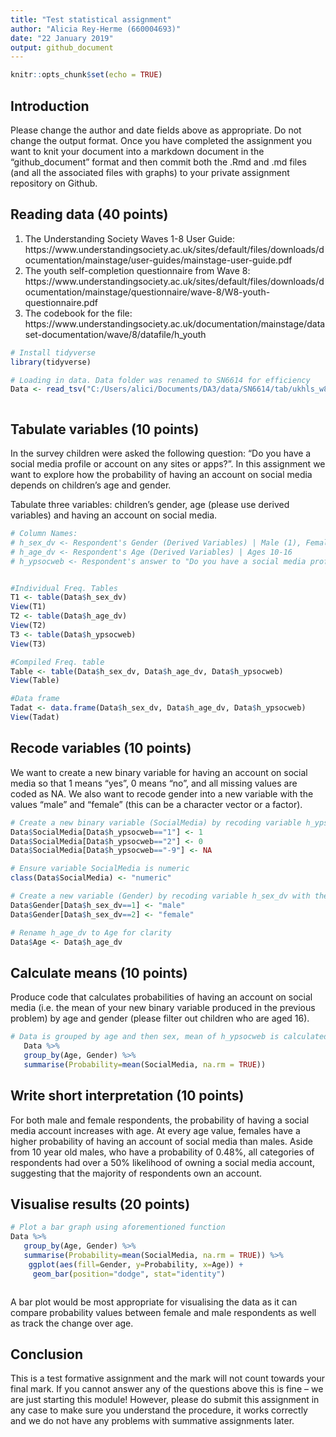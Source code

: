 ```yaml
---
title: "Test statistical assignment"
author: "Alicia Rey-Herme (660004693)"
date: "22 January 2019"
output: github_document
---
```


```r
knitr::opts_chunk$set(echo = TRUE)
```

## Introduction

Please change the author and date fields above as appropriate. Do not change the output format. Once you have completed the assignment you want to knit your document into a markdown document in the "github_document" format and then commit both the .Rmd and .md files (and all the associated files with graphs) to your private assignment repository on Github.


## Reading data (40 points)

1) The Understanding Society Waves 1-8 User Guide: https://www.understandingsociety.ac.uk/sites/default/files/downloads/documentation/mainstage/user-guides/mainstage-user-guide.pdf
2) The youth self-completion questionnaire from Wave 8: https://www.understandingsociety.ac.uk/sites/default/files/downloads/documentation/mainstage/questionnaire/wave-8/W8-youth-questionnaire.pdf
3) The codebook for the file: https://www.understandingsociety.ac.uk/documentation/mainstage/dataset-documentation/wave/8/datafile/h_youth

```r

# Install tidyverse
library(tidyverse)

# Loading in data. Data folder was renamed to SN6614 for efficiency
Data <- read_tsv("C:/Users/alici/Documents/DA3/data/SN6614/tab/ukhls_w8/h_youth.tab")



```


## Tabulate variables (10 points)

In the survey children were asked the following question: "Do you have a social media profile or account on any sites or apps?". In this assignment we want to explore how the probability of having an account on social media depends on children's age and gender.

Tabulate three variables: children's gender, age (please use derived variables) and having an account on social media.

```r
# Column Names:
# h_sex_dv <- Respondent's Gender (Derived Variables) | Male (1), Female (2), NA (-9)
# h_age_dv <- Respondent's Age (Derived Variables) | Ages 10-16
# h_ypsocweb <- Respondent's answer to "Do you have a social media profile or account on any sites or apps? | Yes (1), No (2), NA (-9)


#Individual Freq. Tables
T1 <- table(Data$h_sex_dv)
View(T1)
T2 <- table(Data$h_age_dv)
View(T2)
T3 <- table(Data$h_ypsocweb)
View(T3)

#Compiled Freq. table
Table <- table(Data$h_sex_dv, Data$h_age_dv, Data$h_ypsocweb)
View(Table)

#Data frame
Tadat <- data.frame(Data$h_sex_dv, Data$h_age_dv, Data$h_ypsocweb)
View(Tadat)

```

## Recode variables (10 points)

We want to create a new binary variable for having an account on social media so that 1 means "yes", 0 means "no", and all missing values are coded as NA. We also want to recode gender into a new variable with the values "male" and "female" (this can be a character vector or a factor).

```r
# Create a new binary variable (SocialMedia) by recoding variable h_ypsocweb so that 1 means "yes", 0 means "no", missing values as NA
Data$SocialMedia[Data$h_ypsocweb=="1"] <- 1
Data$SocialMedia[Data$h_ypsocweb=="2"] <- 0
Data$SocialMedia[Data$h_ypsocweb=="-9"] <- NA

# Ensure variable SocialMedia is numeric 
class(Data$SocialMedia) <- "numeric"

# Create a new variable (Gender) by recoding variable h_sex_dv with the values "male" and "female"
Data$Gender[Data$h_sex_dv==1] <- "male"
Data$Gender[Data$h_sex_dv==2] <- "female"

# Rename h_age_dv to Age for clarity
Data$Age <- Data$h_age_dv


```

## Calculate means (10 points)

Produce code that calculates probabilities of having an account on social media (i.e. the mean of your new binary variable produced in the previous problem) by age and gender (please filter out children who are aged 16). 

```r

# Data is grouped by age and then sex, mean of h_ypsocweb is calculated for each pairing of the variables.
   Data %>%
   group_by(Age, Gender) %>%
   summarise(Probability=mean(SocialMedia, na.rm = TRUE))


```

## Write short interpretation (10 points)

For both male and female respondents, the probability of having a social media account increases with age. At every age value, females have a higher probability of having an account of social media than males. Aside from 10 year old males, who have a probability of 0.48%, all categories of respondents had over a 50% likelihood of owning a social media account, suggesting that the majority of respondents own an account.

## Visualise results (20 points)

```r

# Plot a bar graph using aforementioned function
Data %>%
   group_by(Age, Gender) %>%
   summarise(Probability=mean(SocialMedia, na.rm = TRUE)) %>%
    ggplot(aes(fill=Gender, y=Probability, x=Age)) +
     geom_bar(position="dodge", stat="identity")



```

A bar plot would be most appropriate for visualising the data as it can compare probability values between female and male respondents as well as track the change over age.

## Conclusion

This is a test formative assignment and the mark will not count towards your final mark. If you cannot answer any of the questions above this is fine -- we are just starting this module! However, please do submit this assignment in any case to make sure you understand the procedure, it works correctly and we do not have any problems with summative assignments later.
